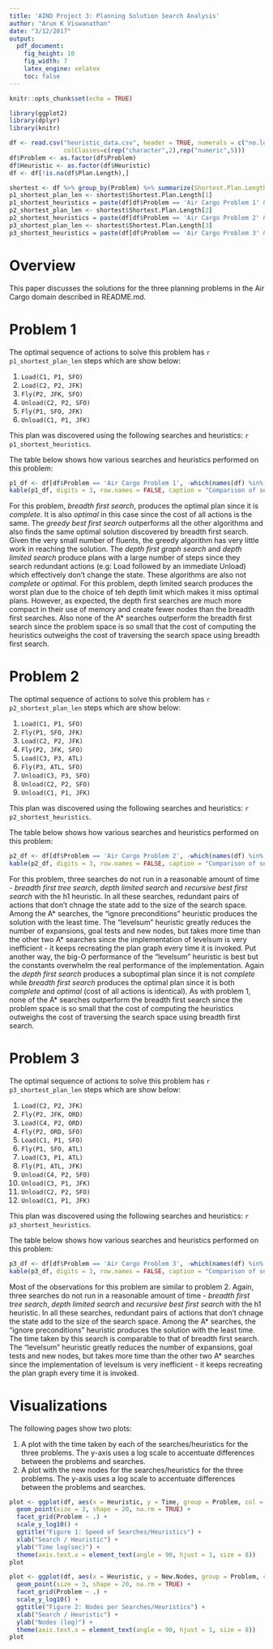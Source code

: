 ```yaml
---
title: 'AIND Project 3: Planning Solution Search Analysis'
author: "Arun K Viswanathan"
date: "3/12/2017"
output:
  pdf_document:
    fig_height: 10
    fig_width: 7
    latex_engine: xelatex
    toc: false
---
```


```r
knitr::opts_chunk$set(echo = TRUE)
```

```r
library(ggplot2)
library(dplyr)
library(knitr)
```

```r
df <- read.csv("heuristic_data.csv", header = TRUE, numerals = c("no.loss"),
               colClasses=c(rep("character",2),rep("numeric",5)))
df$Problem <- as.factor(df$Problem)
df$Heuristic <- as.factor(df$Heuristic)
df <- df[!is.na(df$Plan.Length),]

shortest <- df %>% group_by(Problem) %>% summarize(Shortest.Plan.Length=min(Plan.Length))
p1_shortest_plan_len <- shortest$Shortest.Plan.Length[1]
p1_shortest_heuristics = paste(df[df$Problem == 'Air Cargo Problem 1' & df$Plan.Length == p1_shortest_plan_len,]$Heuristic, collapse = ', ')
p2_shortest_plan_len <- shortest$Shortest.Plan.Length[2]
p2_shortest_heuristics = paste(df[df$Problem == 'Air Cargo Problem 2' & df$Plan.Length == p2_shortest_plan_len,]$Heuristic, collapse = ', ')
p3_shortest_plan_len <- shortest$Shortest.Plan.Length[3]
p3_shortest_heuristics = paste(df[df$Problem == 'Air Cargo Problem 3' & df$Plan.Length == p3_shortest_plan_len,]$Heuristic, collapse = ', ')
```

# Overview

This paper discusses the solutions for the three planning problems in the Air Cargo domain described in README.md. 

# Problem 1 

The optimal sequence of actions to solve this problem has `r p1_shortest_plan_len` steps which are show below:

1. `Load(C1, P1, SFO)`
2. `Load(C2, P2, JFK)`
3. `Fly(P2, JFK, SFO)`
4. `Unload(C2, P2, SFO)`
5. `Fly(P1, SFO, JFK)`
6. `Unload(C1, P1, JFK)`

This plan was discovered using the following searches and heuristics: `r p1_shortest_heuristics`.

The table below shows how various searches and heuristics performed on this problem:
```r
p1_df <- df[df$Problem == 'Air Cargo Problem 1', -which(names(df) %in% c("Problem"))]
kable(p1_df, digits = 3, row.names = FALSE, caption = "Comparison of searches and heuristics for problem 1")
```

For this problem, _breadth first search_, produces the optimal plan since it is _complete_. It is also _optimal_ in this case
since the cost of all actions is the same. The _greedy best first search_ outperforms all the other algorithms and 
also finds the same optimal solution discovered by breadth first search. Given the very small number of fluents, the 
greedy algorithm has very little work in reaching the solution. The _depth first graph search_ and _depth limited search_ 
produce plans with a large number of steps since they search redundant actions (e.g: Load followed by an immediate Unload)
which effectively don't change the state. These algorithms are also not _complete_ or _optimal_. For this problem,
depth limited search produces the worst plan due to the choice of teh depth limit which makes it miss optimal plans. However,
as expected, the depth first searches are much more compact in their use of memory and create fewer nodes than the breadth
first searches. Also none of the A* searches outperform the breadth first search since the problem space is so small that
the cost of computing the heuristics outweighs the cost of traversing the search space using breadth first search.

# Problem 2 

The optimal sequence of actions to solve this problem has `r p2_shortest_plan_len` steps which are show below:

1. `Load(C1, P1, SFO)`
2. `Fly(P1, SFO, JFK)`
3. `Load(C2, P2, JFK)`
4. `Fly(P2, JFK, SFO)`
5. `Load(C3, P3, ATL)`
6. `Fly(P3, ATL, SFO)`
7. `Unload(C3, P3, SFO)`
8. `Unload(C2, P2, SFO)`
9. `Unload(C1, P1, JFK)`

This plan was discovered using the following searches and heuristics: `r p2_shortest_heuristics`.

The table below shows how various searches and heuristics performed on this problem:
```r
p2_df <- df[df$Problem == 'Air Cargo Problem 2', -which(names(df) %in% c("Problem"))]
kable(p2_df, digits = 3, row.names = FALSE, caption = "Comparison of searches and heuristics for problem 2")
```

For this problem, three searches do not run in a reasonable amount of time - _breadth first tree search_, _depth
limited search_ and _recursive best first search_ with the h1 heuristic. In all these searches, redundant pairs of
actions that don't chnage the state add to the size of the search space. Among the A* searches, the "ignore preconditions"
heuristic produces the solution with the least time. The "levelsum" heuristic greatly reduces the number of expansions,
goal tests and new nodes, but takes more time than the other two A* searches since the implementation of levelsum is
very inefficient - it keeps recreating the plan graph every time it is invoked. Put another way, the big-O performance
of the "levelsum" heuristic is best but the constants overwhelm the real performance of the implementation. Again the 
_depth first search_ produces a suboptimal plan since it is not _complete_ while _breadth first search_ produces the optimal
plan since it is both _complete_ and _optimal_ (cost of all actions is identical). As with problem 1, none of the A* 
searches outperform the breadth first search since the problem space is so small that the cost of computing the 
heuristics outweighs the cost of traversing the search space using breadth first search.

# Problem 3 

The optimal sequence of actions to solve this problem has `r p3_shortest_plan_len` steps which are show below:

1. `Load(C2, P2, JFK)`
2. `Fly(P2, JFK, ORD)`
3. `Load(C4, P2, ORD)`
4. `Fly(P2, ORD, SFO)`
5. `Load(C1, P1, SFO)`
6. `Fly(P1, SFO, ATL)`
7. `Load(C3, P1, ATL)`
8. `Fly(P1, ATL, JFK)`
9. `Unload(C4, P2, SFO)`
10. `Unload(C3, P1, JFK)`
11. `Unload(C2, P2, SFO)`
12. `Unload(C1, P1, JFK)`

This plan was discovered using the following searches and heuristics: `r p3_shortest_heuristics`.

The table below shows how various searches and heuristics performed on this problem:
```r
p3_df <- df[df$Problem == 'Air Cargo Problem 3', -which(names(df) %in% c("Problem"))]
kable(p3_df, digits = 3, row.names = FALSE, caption = "Comparison of searches and heuristics for problem 3")
```

Most of the observations for this problem are similar to problem 2. Again, three searches do not run in a reasonable 
amount of time - _breadth first tree search_, _depth limited search_ and _recursive best first search_ with the h1 heuristic. 
In all these searches, redundant pairs of actions that don't chnage the state add to the size of the search space. Among 
the A* searches, the "ignore preconditions" heuristic produces the solution with the least time. The time taken by this
search is comparable to that of breadth first search. The "levelsum" heuristic greatly reduces the number of expansions, 
goal tests and new nodes, but takes more time than the other two A* searches since the implementation of levelsum is 
very inefficient - it keeps recreating the plan graph every time it is invoked. 

# Visualizations

The following pages show two plots:

1. A plot with the time taken by each of the searches/heuristics for the three problems. The y-axis
uses a log scale to accentuate differences between the problems and searches. 
2. A plot with the new nodes for the searches/heuristics for the three problems. The y-axis
uses a log scale to accentuate differences between the problems and searches. 

```r
plot <- ggplot(df, aes(x = Heuristic, y = Time, group = Problem, col = Problem)) + 
  geom_point(size = 3, shape = 20, na.rm = TRUE) + 
  facet_grid(Problem ~ .) +
  scale_y_log10() +
  ggtitle("Figure 1: Speed of Searches/Heuristics") +
  xlab("Search / Heuristic") + 
  ylab("Time log(sec)") + 
  theme(axis.text.x = element_text(angle = 90, hjust = 1, size = 8))
plot
```

```r
plot <- ggplot(df, aes(x = Heuristic, y = New.Nodes, group = Problem, col = Problem)) + 
  geom_point(size = 3, shape = 20, na.rm = TRUE) + 
  facet_grid(Problem ~ .) +
  scale_y_log10() +
  ggtitle("Figure 2: Nodes per Searches/Heuristics") +
  xlab("Search / Heuristic") + 
  ylab("Nodes (log)") + 
  theme(axis.text.x = element_text(angle = 90, hjust = 1, size = 8))
plot
```
